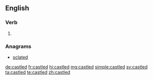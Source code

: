 ==English==

===Verb===
{{head|en|verb form}}

# {{en-past of|castle}}

===Anagrams===
* [[sclated#English|sclated]]

[[de:castled]]
[[fr:castled]]
[[hi:castled]]
[[mg:castled]]
[[simple:castled]]
[[sv:castled]]
[[ta:castled]]
[[te:castled]]
[[zh:castled]]